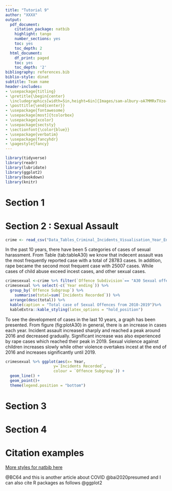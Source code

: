 ```yaml
---
title: "Tutorial 9"
author: "XXXX"
output:
  pdf_document:
    citation_package: natbib
    highlight: tango
    number_sections: yes
    toc: yes
    toc_depth: 2
  html_document:
    df_print: paged
    toc: yes
    toc_depth: '2'
bibliography: references.bib 
biblio-style: dinat
subtitle: Team name
header-includes:
- \usepackage{titling}
- \pretitle{\begin{center} 
  \includegraphics[width=5in,height=6in]{Images/sam-albury-oA7MMRxTVzo-unsplash.jpg}\LARGE\\}
- \posttitle{\end{center}}
- \usepackage{fontawesome}
- \usepackage[most]{tcolorbox}
- \usepackage{xcolor}
- \usepackage{sectsty}
- \sectionfont{\color{blue}}
- \usepackage{verbatim}
- \usepackage{fancyhdr}
- \pagestyle{fancy}
---
```


```r
library(tidyverse)
library(readr)
library(lubridate)
library(ggplot2)
library(bookdown)
library(knitr)
```

\clearpage

# Section 1


\clearpage

# Section 2 : Sexual Assault

```r
crime <- read_csv("Data_Tables_Criminal_Incidents_Visualisation_Year_Ending_December_2019 (1).csv")
```

In the past 10 years, there have been 5 categories of cases of sexual harassment. From Table \ref(tab:tableA30) we know that indecent assault was the most frequently reported case with a total of 28783 cases. In addition, rape became the second most frequent case with 25007 cases. While cases of child abuse exceed incest cases, and other sexual cases.


```r
crimesexual <-crime %>% filter(`Offence Subdivision`== "A30 Sexual offences")
crimesexual %>% select(-c(`Year ending`)) %>%
  group_by(`Offence Subgroup`) %>%
    summarise(total=sum(`Incidents Recorded`)) %>%
  arrange(desc(total)) %>%
  kable(caption = "Total case of Sexual Offences from 2010-2019")%>%
  kableExtra::kable_styling(latex_options = "hold_position")
```

To see the development of cases in the last 10 years, a graph has been presented. From figure \ref(fig:plotA30) in general, there is an increase in cases each year. Incident assault increased sharply and reached a peak around 2016 and decreased gradually. Significant increase was also experienced by rape cases which reached their peak in 2019.
Sexual violence against children increases slowly while other violence overtakes incest at the end of 2016 and increases significantly until 2019.

```r

crimesexual %>% ggplot(aes(x= Year,
                     y=`Incidents Recorded`,
                     colour = `Offence Subgroup`)) +
  geom_line() +
  geom_point()+
  theme(legend.position = "bottom")
```

\clearpage

# Section 3


\clearpage

# Section 4


\clearpage

# Citation examples

[More styles for natbib here](https://www.overleaf.com/learn/latex/Natbib_bibliography_styles)


 @BC64 and this is another article about COVID @bai2020presumed and I can also cite R packages as follows @ggplot2
